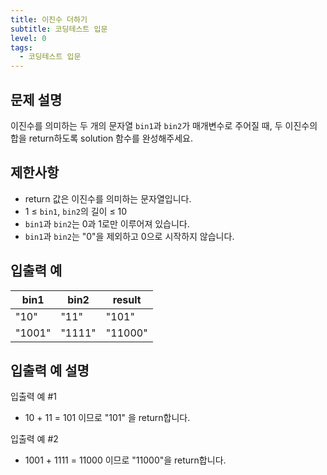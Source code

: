 ```yaml
---
title: 이진수 더하기
subtitle: 코딩테스트 입문
level: 0
tags:
  - 코딩테스트 입문
---
```


## 문제 설명

이진수를 의미하는 두 개의 문자열 `bin1`과 `bin2`가 매개변수로 주어질 때, 두 이진수의 합을 return하도록 solution 함수를 완성해주세요.

## 제한사항

- return 값은 이진수를 의미하는 문자열입니다.
- 1 ≤ `bin1`, `bin2`의 길이 ≤ 10
- `bin1`과 `bin2`는 0과 1로만 이루어져 있습니다.
- `bin1`과 `bin2`는 "0"을 제외하고 0으로 시작하지 않습니다.

## 입출력 예

| bin1   | bin2   | result  |
| ------ | ------ | ------- |
| "10"   | "11"   | "101"   |
| "1001" | "1111" | "11000" |

## 입출력 예 설명

입출력 예 #1

- 10 + 11 = 101 이므로 "101" 을 return합니다.

입출력 예 #2

- 1001 + 1111 = 11000 이므로 "11000"을 return합니다.
